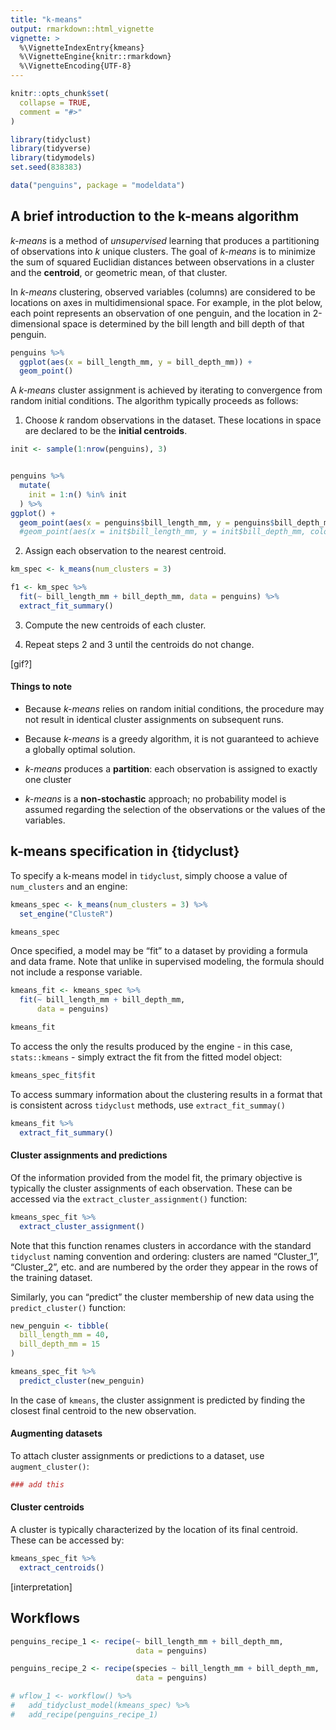 ```yaml
---
title: "k-means"
output: rmarkdown::html_vignette
vignette: >
  %\VignetteIndexEntry{kmeans}
  %\VignetteEngine{knitr::rmarkdown}
  %\VignetteEncoding{UTF-8}
---
```


```r
knitr::opts_chunk$set(
  collapse = TRUE,
  comment = "#>"
)
```

```r
library(tidyclust)
library(tidyverse)
library(tidymodels)
set.seed(838383)

data("penguins", package = "modeldata")
```

## A brief introduction to the k-means algorithm

*k-means* is a method of *unsupervised* learning that produces a partitioning of
observations into *k* unique clusters.  The goal of *k-means* is to minimize the sum of
squared Euclidian distances between observations in a cluster and the **centroid**,
or geometric mean, of that cluster.

In *k-means* clustering, observed variables (columns) are considered to be locations
on axes in multidimensional space.  For example, in the plot below,
each point represents an observation of one penguin, and the location in 2-dimensional
space is determined by the bill length and bill depth of that penguin.

```r
penguins %>%
  ggplot(aes(x = bill_length_mm, y = bill_depth_mm)) + 
  geom_point()
```


A *k-means* cluster assignment is achieved by iterating to convergence from random
initial conditions.  The algorithm typically proceeds as follows:

1. Choose *k* random observations in the dataset.  These locations in space are
declared to be the **initial centroids**.

```r
init <- sample(1:nrow(penguins), 3)


penguins %>%
  mutate(
    init = 1:n() %in% init
  ) %>%
ggplot() + 
  geom_point(aes(x = penguins$bill_length_mm, y = penguins$bill_depth_mm, color = init)) #+
  #geom_point(aes(x = init$bill_length_mm, y = init$bill_depth_mm, color = clusters), size = 5)
```

2. Assign each observation to the nearest centroid.

```r
km_spec <- k_means(num_clusters = 3)

f1 <- km_spec %>%
  fit(~ bill_length_mm + bill_depth_mm, data = penguins) %>%
  extract_fit_summary()
```

3. Compute the new centroids of each cluster.

4. Repeat steps 2 and 3 until the centroids do not change.

[gif?]


#### Things to note

* Because *k-means* relies on random initial conditions, the procedure may not
result in identical cluster assignments on subsequent runs.

* Because *k-means* is a greedy algorithm, it is not guaranteed to achieve a
globally optimal solution.

* *k-means* produces a **partition**: each observation is assigned to exactly 
one cluster

* *k-means* is a **non-stochastic** approach; no probability model is assumed
regarding the selection of the observations or the values of the variables.


## k-means specification in {tidyclust}

To specify a k-means model in `tidyclust`, simply choose a value of `num_clusters`
and an engine:

```r
kmeans_spec <- k_means(num_clusters = 3) %>%
  set_engine("ClusteR")

kmeans_spec
```

Once specified, a model may be "fit" to a dataset by providing a formula and 
data frame.  Note that unlike in supervised modeling, the formula should not
include a response variable.

```r
kmeans_fit <- kmeans_spec %>%
  fit(~ bill_length_mm + bill_depth_mm, 
      data = penguins)

kmeans_fit
```

To access the only the results produced by the engine - in this case, `stats::kmeans` -
simply extract the fit from the fitted model object:

```r
kmeans_spec_fit$fit
```

To access summary information about the clustering results in a format that is
consistent across `tidyclust` methods, use `extract_fit_summay()`

```r
kmeans_fit %>%
  extract_fit_summary()
```


#### Cluster assignments and predictions

Of the information provided from the model fit, the primary objective is typically
the cluster assignments of each observation.  These can be accessed via the
`extract_cluster_assignment()` function:

```r
kmeans_spec_fit %>%
  extract_cluster_assignment()
```

Note that this function renames clusters in accordance with the standard `tidyclust`
naming convention and ordering: clusters are named "Cluster_1", "Cluster_2", etc.
and are numbered by the order they appear in the rows of the training dataset.

Similarly, you can "predict" the cluster membership of new data using the 
`predict_cluster()` function:

```r
new_penguin <- tibble(
  bill_length_mm = 40,
  bill_depth_mm = 15
)

kmeans_spec_fit %>%
  predict_cluster(new_penguin)
```

In the case of `kmeans`, the cluster assignment is predicted by finding the closest
final centroid to the new observation.


#### Augmenting datasets

To attach cluster assignments or predictions to a dataset, use `augment_cluster()`:

```r
### add this
```


#### Cluster centroids

A cluster is typically characterized by the location of its
final centroid.  These can be accessed by:

```r
kmeans_spec_fit %>%
  extract_centroids()
```

[interpretation]


## Workflows

```r
penguins_recipe_1 <- recipe(~ bill_length_mm + bill_depth_mm,
                            data = penguins)

penguins_recipe_2 <- recipe(species ~ bill_length_mm + bill_depth_mm,
                            data = penguins)

# wflow_1 <- workflow() %>%
#   add_tidyclust_model(kmeans_spec) %>%
#   add_recipe(penguins_recipe_1)
```


























